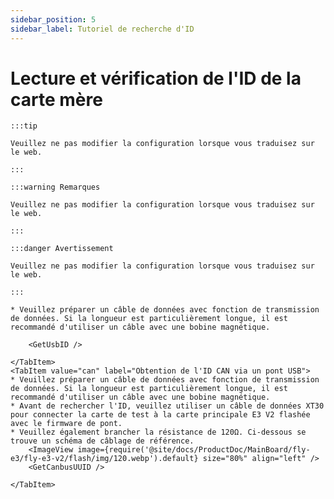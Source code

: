 ```yaml
---
sidebar_position: 5
sidebar_label: Tutoriel de recherche d'ID
---
```





# Lecture et vérification de l'ID de la carte mère

    :::tip

    Veuillez ne pas modifier la configuration lorsque vous traduisez sur le web.

    :::

    :::warning Remarques

    Veuillez ne pas modifier la configuration lorsque vous traduisez sur le web.

    :::

    :::danger Avertissement

    Veuillez ne pas modifier la configuration lorsque vous traduisez sur le web.

    :::

<Tabs>
    <TabItem value="usb" label="Obtention de l'ID USB" default>
        
    * Veuillez préparer un câble de données avec fonction de transmission de données. Si la longueur est particulièrement longue, il est recommandé d'utiliser un câble avec une bobine magnétique.
    
        <GetUsbID />
        
    </TabItem>
    <TabItem value="can" label="Obtention de l'ID CAN via un pont USB">
    * Veuillez préparer un câble de données avec fonction de transmission de données. Si la longueur est particulièrement longue, il est recommandé d'utiliser un câble avec une bobine magnétique.
    * Avant de rechercher l'ID, veuillez utiliser un câble de données XT30 pour connecter la carte de test à la carte principale E3 V2 flashée avec le firmware de pont.
    * Veuillez également brancher la résistance de 120Ω. Ci-dessous se trouve un schéma de câblage de référence.
        <ImageView image={require('@site/docs/ProductDoc/MainBoard/fly-e3/fly-e3-v2/flash/img/120.webp').default} size="80%" align="left" />    
        <GetCanbusUUID />

    </TabItem>
</Tabs>
